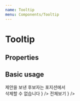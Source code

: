 ```yaml
---
name: Tooltip
menu: Components/Tooltip
---
```



# Tooltip

## Properties

<Props of={Tooltip} />

## Basic usage

<Playground>
  <DoczContainer direction="row">
    <Tooltip
      content={
        <span>
          제안을 보낸 후보자는 포지션에서
          <br /> 삭제할 수 없습니다
        </span>
      }
    />
    <Tooltip content="더보기" type="more" />
    <Tooltip
      offset="4, 20"
      arrow={false}
      theme="dcdark"
      size="medium"
      content="추가하기"
      placement="top"
      type="plus"
      iconStyle={{ marginLeft: '10px' }}
    />
    <Tooltip
      theme="dcdark"
      size="medium"
      content="전체 보기"
      placement="right"
      type="plus"
      customComponent={
        <div style={{ marginLeft: '20px', cursor: 'pointer' }}>전체보기</div>
      }
    />
  </DoczContainer>
</Playground>
